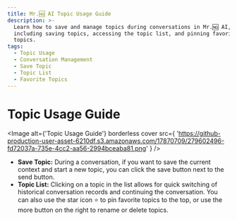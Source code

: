 ```yaml
---
title: Mr.🆖 AI Topic Usage Guide
description: >-
  Learn how to save and manage topics during conversations in Mr.🆖 AI,
  including saving topics, accessing the topic list, and pinning favorite
  topics.
tags:
  - Topic Usage
  - Conversation Management
  - Save Topic
  - Topic List
  - Favorite Topics
---
```


# Topic Usage Guide

<Image
  alt={'Topic Usage Guide'}
  borderless
  cover
  src={
'https://github-production-user-asset-6210df.s3.amazonaws.com/17870709/279602496-fd72037a-735e-4cc2-aa56-2994bceaba81.png'
}
/>

- **Save Topic:** During a conversation, if you want to save the current context and start a new topic, you can click the save button next to the send button.
- **Topic List:** Clicking on a topic in the list allows for quick switching of historical conversation records and continuing the conversation. You can also use the star icon <kbd>⭐️</kbd> to pin favorite topics to the top, or use the more button on the right to rename or delete topics.
